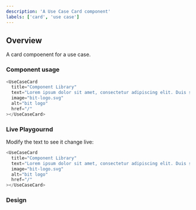 ```yaml
---
description: 'A Use Case Card component'
labels: ['card', 'use case']
---
```



## Overview

A card compoenent for a use case.

### Component usage

```js
<UseCaseCard
  title="Component Library"
  text="Lorem ipsum dolor sit amet, consectetur adipiscing elit. Duis semper, quam sed."
  image="bit-logo.svg"
  alt="bit logo"
  href="/"
></UseCaseCard>
```

### Live Playgournd

Modify the text to see it change live:

```js live
<UseCaseCard
  title="Component Library"
  text="Lorem ipsum dolor sit amet, consectetur adipiscing elit. Duis semper, quam sed."
  image="bit-logo.svg"
  alt="bit logo"
  href="/"
></UseCaseCard>
```

### Design

<FigmaEmbed src="https://www.figma.com/embed?embed_host=share&url=https%3A%2F%2Fwww.figma.com%2Ffile%2FctC1w9YhJvqaO1EZ08gLOV%2FCommunity%3Fnode-id%3D5%253A152" />
